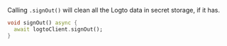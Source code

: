 Calling `.signOut()` will clean all the Logto data in secret storage, if it has.

```dart
void signOut() async {
  await logtoClient.signOut();
}
```
